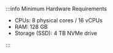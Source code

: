 :::info Minimum Hardware Requirements

- CPUs: 8 physical cores / 16 vCPUs
- RAM: 128 GB
- Storage (SSD): 4 TB NVMe drive

:::